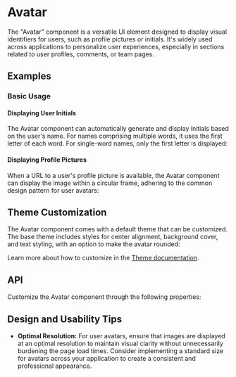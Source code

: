 
<Meta title="Docs/Components/Elements/Avatar" />

# Avatar

The "Avatar" component is a versatile UI element designed to display visual identifiers for users, such as profile pictures or initials. 
It's widely used across applications to personalize user experiences, especially in sections related to user profiles, comments, or team pages.
## Examples
### Basic Usage
#### Displaying User Initials
The Avatar component can automatically generate and display initials based on the user's name. 
For names comprising multiple words, it uses the first letter of each word. For single-word names, only the first letter is displayed:
<Canvas sourceState="shown" of={AvatarStories.Default}/>

#### Displaying Profile Pictures
When a URL to a user's profile picture is available, 
the Avatar component can display the image within a circular frame, adhering to the common design pattern for user avatars:
<Canvas of={AvatarStories.RoundedWithImage}/>

## Theme Customization
The Avatar component comes with a default theme that can be customized. 
The base theme includes styles for center alignment, background cover, and text styling, with an option to make the avatar rounded:

<ThemeRender theme={darkAvatarTheme} />

Learn more about how to customize in the [Theme documentation](?path=/docs/docs-theme-getting-started--docs).

## API
Customize the Avatar component through the following properties:
<ArgTypes of={Avatar} />

## Design and Usability Tips

- **Optimal Resolution:** For user avatars, ensure that images are displayed at an optimal resolution to maintain visual clarity without unnecessarily burdening the page load times. 
Consider implementing a standard size for avatars across your application to create a consistent and professional appearance.